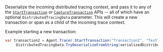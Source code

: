 
Deserialize the incoming distributed tracing context, and pass it to any of the
[`StartTransaction`](((apm-dotnet-ref))/public-api.html#api-start-transaction) or
[`CaptureTransaction`](((apm-dotnet-ref))/public-api.html#convenient-capture-transaction) APIs --
all of which have an optional `DistributedTracingData` parameter.
This will create a new transaction or span as a child of the incoming trace context.

Example starting a new transaction:

```csharp
var transaction2 = Agent.Tracer.StartTransaction("Transaction2", "TestTransaction",
     DistributedTracingData.TryDeserializeFromString(serializedDistributedTracingData));
```
